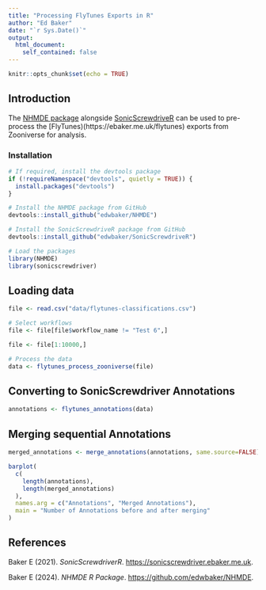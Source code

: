 ```yaml
---
title: "Processing FlyTunes Exports in R"
author: "Ed Baker"
date: "`r Sys.Date()`"
output:
  html_document: 
    self_contained: false
---
```


```r
knitr::opts_chunk$set(echo = TRUE)
```

## Introduction

The [NHMDE package](https://github.com/edwbaker/NHMDE) alongside [SonicScrewdriveR](https://sonicscrewdriver.ebaker.me.uk) can be used to pre-process the [FlyTunes)(https://ebaker.me.uk/flytunes) exports from Zooniverse for analysis.

### Installation

```r
# If required, install the devtools package
if (!requireNamespace("devtools", quietly = TRUE)) {
  install.packages("devtools")
}

# Install the NHMDE package from GitHub
devtools::install_github("edwbaker/NHMDE")

# Install the SonicScrewdriveR package from GitHub
devtools::install_github("edwbaker/SonicScrewdriveR")

# Load the packages
library(NHMDE)
library(sonicscrewdriver)
```

## Loading data

```r
file <- read.csv("data/flytunes-classifications.csv")

# Select workflows
file <- file[file$workflow_name != "Test 6",]
```

```r
file <- file[1:10000,]
```


```r
# Process the data
data <- flytunes_process_zooniverse(file)
```

## Converting to SonicScrewdriver Annotations

```r
annotations <- flytunes_annotations(data)
```

## Merging sequential Annotations

```r
merged_annotations <- merge_annotations(annotations, same.source=FALSE)
```

```r
barplot(
  c(
    length(annotations),
    length(merged_annotations)
  ),
  names.arg = c("Annotations", "Merged Annotations"),
  main = "Number of Annotations before and after merging"
)
```

## References

Baker E (2021). _SonicScrewdriverR_. <https://sonicscrewdriver.ebaker.me.uk>.

Baker E (2024). _NHMDE R Package_. <https://github.com/edwbaker/NHMDE>.
